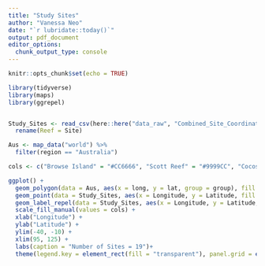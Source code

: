 ```yaml
---
title: "Study Sites"
author: "Vanessa Neo"
date: "`r lubridate::today()`"
output: pdf_document
editor_options: 
  chunk_output_type: console
---
```


```r
knitr::opts_chunk$set(echo = TRUE)
```

```r
library(tidyverse)
library(maps)
library(ggrepel)


Study_Sites <- read_csv(here::here("data_raw", "Combined_Site_Coordinates.csv")) %>% 
  rename(Reef = Site)

Aus <- map_data("world") %>% 
  filter(region == "Australia")

cols <- c("Browse Island" = "#CC6666", "Scott Reef" = "#9999CC", "Cocos (Keeling) Islands" = "#66CC99", "Ningaloo Reef" = "#FFCC99", "Houtman Abrolhos" = "grey")

ggplot() +
  geom_polygon(data = Aus, aes(x = long, y = lat, group = group), fill = "grey") +
  geom_point(data = Study_Sites, aes(x = Longitude, y = Latitude, fill = Reef), ) +
  geom_label_repel(data = Study_Sites, aes(x = Longitude, y = Latitude, label = Reef_Site, fill = Reef), size = 4, max.overlaps = 40, segment.color = "grey80") +
  scale_fill_manual(values = cols) +
  xlab("Longitude") +
  ylab("Latitude") +
  ylim(-40, -10) +
  xlim(95, 125) +
  labs(caption = "Number of Sites = 19")+
  theme(legend.key = element_rect(fill = "transparent"), panel.grid = element_line(color = "transparent"), legend.position = "bottom", legend.title = element_blank(), axis.title = element_text(size = 10), panel.background = element_rect(fill = "transparent"), axis.line = element_line(color = "black"), plot.caption = element_text(hjust = 0.5))

  
  
  

  

```

